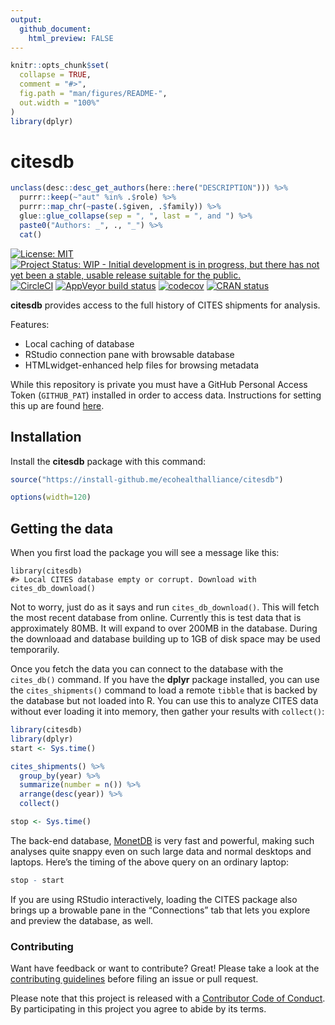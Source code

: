```yaml
---
output:
  github_document:
    html_preview: FALSE
---
```


<!-- README.md is generated from README.Rmd. Please edit that file -->

```r
knitr::opts_chunk$set(
  collapse = TRUE,
  comment = "#>",
  fig.path = "man/figures/README-",
  out.width = "100%"
)
library(dplyr)
```
# citesdb

```r
unclass(desc::desc_get_authors(here::here("DESCRIPTION"))) %>% 
  purrr::keep(~"aut" %in% .$role) %>% 
  purrr::map_chr(~paste(.$given, .$family)) %>% 
  glue::glue_collapse(sep = ", ", last = ", and ") %>% 
  paste0("Authors: _", ., "_") %>% 
  cat()
```

[![License: MIT](https://img.shields.io/badge/License-MIT-blue.svg){data-external="1"}](https://opensource.org/licenses/MIT)
[![Project Status: WIP - Initial development is in progress, but there has not yet been a stable, usable release suitable for the public.](http://www.repostatus.org/badges/latest/wip.svg){data-external="1"}](http://www.repostatus.org/#wip)
[![CircleCI](https://circleci.com/gh/ecohealthalliance/citesdb.svg){data-external="1"}](https://circleci.com/gh/ecohealthalliance/citesdb)
  [![AppVeyor build status](https://ci.appveyor.com/api/projects/status/github/ecohealthalliance/citesdb?branch=master&svg=true){data-external="1"}](https://ci.appveyor.com/project/ecohealthalliance/citesdb)
[![codecov](https://codecov.io/gh/ecohealthalliance/citesdb/branch/master/graph/badge.svg){data-external="1"}](https://codecov.io/gh/ecohealthalliance/citesdb)
[![CRAN status](https://www.r-pkg.org/badges/version/citesdb){data-external="1"}](https://cran.r-project.org/package=citesdb)

**citesdb** provides access to the full history of CITES shipments for analysis.


Features:

-  Local caching of database
-  RStudio connection pane with browsable database
-  HTMLwidget-enhanced help files for browsing metadata

While this repository is private you must have a GitHub Personal Access Token
(`GITHUB_PAT`) installed in order to access data.  Instructions for setting this up are found
[here](https://happygitwithr.com/github-pat.html).


## Installation

Install the **citesdb** package with this command:

```r
source("https://install-github.me/ecohealthalliance/citesdb")
```

```r
options(width=120)
```

## Getting the data

When you first load the package you will see a message like this:

    library(citesdb)
    #> Local CITES database empty or corrupt. Download with cites_db_download()

Not to worry, just do as it says and run `cites_db_download()`.  This will
fetch the most recent database from online.  Currently this is test data that
is approximately 80MB.  It will expand to over 200MB in the database. During
the downloaad and database building up to 1GB of disk space may be used temporarily.

Once you fetch the data you can connect to the database with the `cites_db()`
command.  If you have the **dplyr** package installed, you can use the
`cites_shipments()` command to load a remote `tibble` that is backed by the
database but not loaded into R.  You can use this
to analyze CITES data without ever loading it into memory, then gather your
results with `collect()`:

```r
library(citesdb)
library(dplyr)
start <- Sys.time()

cites_shipments() %>%
  group_by(year) %>%
  summarize(number = n()) %>%
  arrange(desc(year)) %>% 
  collect()

stop <- Sys.time()
```

The back-end database, [MonetDB](https://monetdb.org) is very fast and powerful, making such
analyses quite snappy even on such large data and normal desktops and laptops. Here's the
timing of the above query on an ordinary laptop:

```r
stop - start
```

If you are using RStudio interactively, loading the CITES package also brings
up a browable pane in the "Connections" tab that lets you explore and preview
the database, as well.

### Contributing

Want have feedback or want to contribute? Great! Please take a look at the [contributing guidelines](https://github.com/ecohealthalliance/citesdb/blob/master/.github/CONTRIBUTING.md) before filing an issue or pull request. 

Please note that this project is released with a [Contributor Code of Conduct](https://github.com/ecohealthalliance/citesdb/blob/master/.github/CODE_OF_CONDUCT.md). By participating in this project you agree to abide by its terms.
